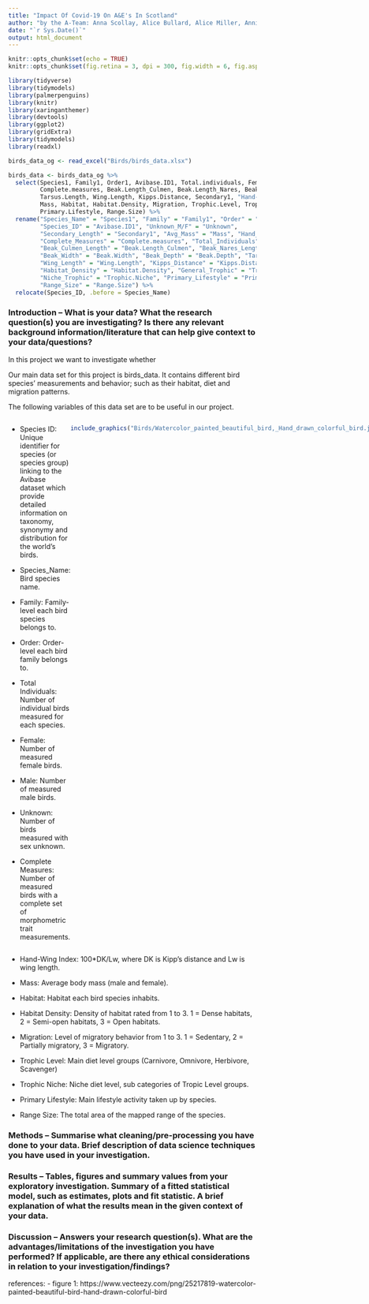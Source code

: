 ```yaml
---
title: "Impact Of Covid-19 On A&E's In Scotland"
author: "by the A-Team: Anna Scollay, Alice Bullard, Alice Miller, Annie O'Dell"
date: "`r Sys.Date()`"
output: html_document
---
```


```r
knitr::opts_chunk$set(echo = TRUE)
knitr::opts_chunk$set(fig.retina = 3, dpi = 300, fig.width = 6, fig.asp = 0.618, out.width = "80%") # for better picture resolution
```


```r
library(tidyverse)
library(tidymodels)
library(palmerpenguins)
library(knitr)
library(xaringanthemer)
library(devtools)
library(ggplot2)
library(gridExtra)
library(tidymodels)
library(readxl)
```
```r
birds_data_og <- read_excel("Birds/birds_data.xlsx")

birds_data <- birds_data_og %>%
  select(Species1, Family1, Order1, Avibase.ID1, Total.individuals, Female, Male, Unknown,
         Complete.measures, Beak.Length_Culmen, Beak.Length_Nares, Beak.Width, Beak.Depth, 
         Tarsus.Length, Wing.Length, Kipps.Distance, Secondary1, "Hand-Wing.Index", Tail.Length, 
         Mass, Habitat, Habitat.Density, Migration, Trophic.Level, Trophic.Niche, 
         Primary.Lifestyle, Range.Size) %>%
  rename("Species_Name" = "Species1", "Family" = "Family1", "Order" = "Order1",
         "Species_ID" = "Avibase.ID1", "Unknown_M/F" = "Unknown", 
         "Secondary_Length" = "Secondary1", "Avg_Mass" = "Mass", "Hand_Wing_Index" = "Hand-Wing.Index",
         "Complete_Measures" = "Complete.measures", "Total_Individuals" = "Total.individuals",
         "Beak_Culmen_Length" = "Beak.Length_Culmen", "Beak_Nares_Length" = "Beak.Length_Nares",
         "Beak_Width" = "Beak.Width", "Beak_Depth" = "Beak.Depth", "Tarsus_Length" = "Tarsus.Length",
         "Wing_Length" = "Wing.Length", "Kipps_Distance" = "Kipps.Distance", "Tail_Length" = "Tail.Length",
         "Habitat_Density" = "Habitat.Density", "General_Trophic" = "Trophic.Level", 
         "Niche_Trophic" = "Trophic.Niche", "Primary_Lifestyle" = "Primary.Lifestyle", 
         "Range_Size" = "Range.Size") %>%
  relocate(Species_ID, .before = Species_Name)
```
### Introduction – What is your data? What the research question(s) you are investigating? Is there any relevant background information/literature that can help give context to your data/questions?

In this project we want to investigate whether

Our main data set for this project is birds_data. It contains different bird species' measurements and behavior; such as their habitat, diet and migration patterns. 

The following variables of this data set are to be useful in our project.

:::: {style="display: flex;"}

:::{}

- Species ID: Unique identifier for species (or species group) linking to the Avibase dataset which provide detailed information on taxonomy, synonymy and distribution for the world's birds.

- Species_Name: Bird species name.

- Family: Family-level each bird species belongs to.

- Order: Order-level each bird family belongs to.

- Total Individuals: Number of individual birds measured for each species.

- Female: Number of measured female birds.

- Male: Number of measured male birds.

- Unknown: Number of birds measured with sex unknown.

- Complete Measures: Number of measured birds with a complete set of morphometric trait measurements.

:::

:::{}

```r
include_graphics("Birds/Watercolor_painted_beautiful_bird,_Hand_drawn_colorful_bird.jpg")
```

:::

::::

- Hand-Wing Index: 100*DK/Lw, where DK is Kipp’s distance and Lw is wing length.

- Mass: Average body mass (male and female).

- Habitat: Habitat each bird species inhabits.

- Habitat Density: Density of habitat rated from 1 to 3. 1 = Dense habitats, 2 = Semi-open habitats, 3 = Open habitats. 

- Migration: Level of migratory behavior from 1 to 3. 1 = Sedentary, 2 = Partially migratory, 3 = Migratory.

- Trophic Level: Main diet level groups (Carnivore, Omnivore, Herbivore, Scavenger)

- Trophic Niche: Niche diet level, sub categories of Tropic Level groups.

- Primary Lifestyle: Main lifestyle activity taken up by species.

- Range Size: The total area of the mapped range of the species.


### Methods – Summarise what cleaning/pre-processing you have done to your data. Brief description of data science techniques you have used in your investigation.

### Results – Tables, figures and summary values from your exploratory investigation. Summary of a fitted statistical model, such as estimates, plots and fit statistic. A brief explanation of what the results mean in the given context of your data.

### Discussion – Answers your research question(s). What are the advantages/limitations of the investigation you have performed? If applicable, are there any ethical considerations in relation to your investigation/findings?

references:
- figure 1: https://www.vecteezy.com/png/25217819-watercolor-painted-beautiful-bird-hand-drawn-colorful-bird